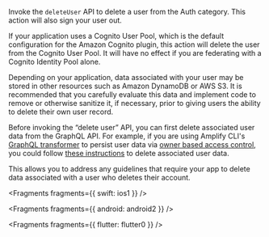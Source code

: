 Invoke the `deleteUser` API to delete a user from the Auth category. This action will also sign your user out.

If your application uses a Cognito User Pool, which is the default configuration for the Amazon Cognito plugin, this action will delete the user from the Cognito User Pool. It will have no effect if you are federating with a Cognito Identity Pool alone.

<Callout warning>

Depending on your application, data associated with your user may be stored in other resources such as Amazon DynamoDB or AWS S3. It is recommended that you carefully evaluate this data and implement code to remove or otherwise sanitize it, if necessary, prior to giving users the ability to delete their own user record.

</Callout>

<Callout warning>

Before invoking the “delete user” API, you can first delete associated user data from the GraphQL API. For example, if you are using Amplify CLI's [GraphQL transformer](/[platform]/tools/cli-legacy/overview/) to persist user data via [owner based access control](/[platform]/build-a-backend/graphqlapi/customize-authz/#per-user--owner-based-data-access), you could follow [these instructions](https://gist.github.com/aws-amplify-ops/27954c421bd72930874d48c15c284807) to delete associated user data.

This allows you to address any guidelines that require your app to delete data associated with a user who deletes their account.

</Callout>


<Fragments fragments={{ swift: ios1 }} />


<Fragments fragments={{ android: android2 }} />


<Fragments fragments={{ flutter: flutter0 }} />
